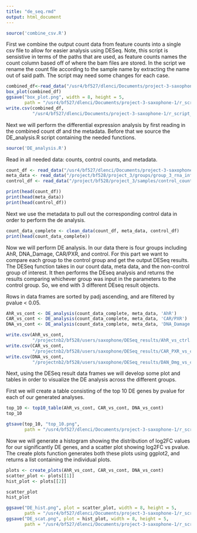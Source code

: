 ```yaml
---
title: "de_seq.rmd"
output: html_document
---
```


```r
source('combine_csv.R')
```
First we combine the output count data from feature counts into a single csv file
to allow for easier analysis using DESeq. Note, this script is sensistive in terms
of the paths that are used, as feature counts names the count column based off
of where the bam files are stored. In the script we rename the count file according
to the sample name by extracting the name out of said path. The script may need
some changes for each case.

```r
combined_df<-read_data("/usr4/bf527/dlenci/Documents/project-3-saxophone-1/counts_data")
box_plot(combined_df)
ggsave("box_plot.png", width = 8, height = 5,
       path = "/usr4/bf527/dlenci/Documents/project-3-saxophone-1/r_script_out" )
write.csv(combined_df, 
          "/usr4/bf527/dlenci/Documents/project-3-saxophone-1/r_script_out/combined_counts.csv")

```
Next we will perform the differential expression analysis by first reading in the 
combined count df and the metadata. Before that we source the DE_analysis.R script
containing the needed functions.

```r
source('DE_analysis.R')
```
Read in all needed data: counts, control counts, and metadata.

```r
count_df <- read_data("/usr4/bf527/dlenci/Documents/project-3-saxophone-1/r_script_out/combined_counts.csv")
meta_data <- read_data("/project/bf528/project_3/groups/group_3_rna_info.csv")
control_df <- read_data("/project/bf528/project_3/samples/control_counts.csv")

print(head(count_df))
print(head(meta_data))
print(head(control_df))

```
Next we use the metadata to pull out the corresponding control data in order to 
perform the de analysis.

```r

count_data_complete <- clean_data(count_df, meta_data, control_df)
print(head(count_data_complete))

```

Now we will perform DE analysis. In our data there is four groups including AhR, 
DNA_Damage, CAR/PXR, and control. For this part we want to compare each group to 
the control group and get the output DESeq results. The DESeq function takes in 
our count data, meta data, and the non-control group of interest. It then performs
the DEseq analysis and returns the results comparing whichever group was input in
the parameters to the control group. So, we end with 3 different DEseq result
objects.

Rows in data frames are sorted by padj ascending, and are filtered by pvalue < 0.05.

```r
AhR_vs_cont <- DE_analysis(count_data_complete, meta_data, 'AhR')
CAR_vs_cont <- DE_analysis(count_data_complete, meta_data, 'CAR/PXR')
DNA_vs_cont <- DE_analysis(count_data_complete, meta_data, 'DNA_Damage')

write.csv(AhR_vs_cont,
          "/projectnb2/bf528/users/saxophone/DESeq_results/AhR_vs_ctrl.csv")
write.csv(CAR_vs_cont,
          "/projectnb2/bf528/users/saxophone/DESeq_results/CAR_PXR_vs_ctrl.csv")
write.csv(DNA_vs_cont,
          "/projectnb2/bf528/users/saxophone/DESeq_results/DAN_Dmg_vs_ctrl.csv")
```

Next, using the DESeq result data frames we will develop some plot and tables in 
order to visualize the DE analysis across the different groups.

First we will create a table consisting of the top 10 DE genes by pvalue for each
of our generated analyses.

```r
top_10 <- top10_table(AhR_vs_cont, CAR_vs_cont, DNA_vs_cont)
top_10

gtsave(top_10, "top_10.png",
       path = "/usr4/bf527/dlenci/Documents/project-3-saxophone-1/r_script_out")
```

Now we will generate a histogram showing the distribution of log2FC values for our
significantly DE genes, and a scatter plot showing log2FC vs pvalue. The create 
plots function generates both these plots using ggplot2, and returns a list 
containing the individual plots.

```r
plots <- create_plots(AhR_vs_cont, CAR_vs_cont, DNA_vs_cont)
scatter_plot <- plots[[1]]
hist_plot <- plots[[2]]

scatter_plot
hist_plot

ggsave("DE_hist.png", plot = scatter_plot, width = 8, height = 5,
       path = "/usr4/bf527/dlenci/Documents/project-3-saxophone-1/r_script_out" )
ggsave("DE_scat.png", plot = hist_plot, width = 8, height = 5,
       path = "/usr4/bf527/dlenci/Documents/project-3-saxophone-1/r_script_out" )

```